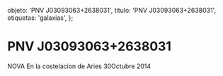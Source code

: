 
  objeto: 'PNV J03093063+2638031',
  titulo: 'PNV J03093063+2638031',
  etiquetas: 'galaxias',
};

# PNV J03093063+2638031

<Imagen
  src="objeto/pnv-j03093063-2638031_20141030_1_pnv_-j030930632638031.jpg"
  fecha="20141030"
/>

NOVA En la costelacion de Aries 30Octubre 2014